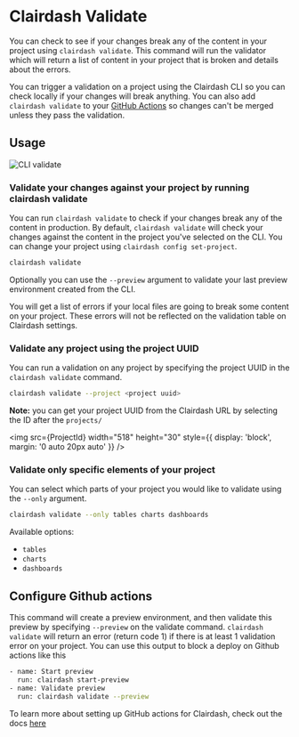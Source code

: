 
# Clairdash Validate

You can check to see if your changes break any of the content in your project using `clairdash validate`. This command will run the validator which will return a list of content in your project that is broken and details about the errors.

You can trigger a validation on a project using the Clairdash CLI so you can check locally if your changes will break anything. You can also add `clairdash validate` to your [GitHub Actions](#configure-github-actions) so changes can't be merged unless they pass the validation.

## Usage

![CLI validate](./assets/cli-validate.png)

### Validate your changes against your project by running clairdash validate

You can run `clairdash validate` to check if your changes break any of the content in production.
By default, `clairdash validate` will check your changes against the content in the project you've selected on the CLI.
You can change your project using `clairdash config set-project`.

```bash
clairdash validate
```

Optionally you can use the `--preview` argument to validate your last preview environment created from the CLI.

You will get a list of errors if your local files are going to break some content on your project.
These errors will not be reflected on the validation table on Clairdash settings.

### Validate any project using the project UUID

You can run a validation on any project by specifying the project UUID in the `clairdash validate` command.

```bash
clairdash validate --project <project uuid>
```

**Note:** you can get your project UUID from the Clairdash URL by selecting the ID after the `projects/`

<img
  src={ProjectId}
  width="518"
  height="30"
  style={{ display: 'block', margin: '0 auto 20px auto' }}
/>

### Validate only specific elements of your project

You can select which parts of your project you would like to validate using the `--only` argument.

```bash
clairdash validate --only tables charts dashboards
```

Available options:

- `tables`
- `charts`
- `dashboards`

## Configure Github actions

This command will create a preview environment, and then validate this preview by specifying `--preview` on the validate command.
`clairdash validate` will return an error (return code 1) if there is at least 1 validation error on your project.
You can use this output to block a deploy on Github actions like this

```bash
- name: Start preview
  run: clairdash start-preview
- name: Validate preview
  run: clairdash validate --preview
```

To learn more about setting up GitHub actions for Clairdash, check out the docs [here](/snippets/automatically-deploy-your-changes-using-github-action)
